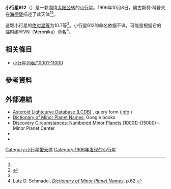 {{Infobox planet
 | minorplanet     = yes
 | name            = 612 Veronika
 | background      = #D6D6D6
 | image = 
 | image_size      = 
 | caption         =
 | discovery_ref   =  <ref name="MPC-object" />
 | discoverer      = [[奧古斯特·科普夫|奧古斯特·科普夫]]
 | discovery_site  = [[海德堡|海德堡]]
 | discovered      = 1906年10月8日
 | mpc_name        = 612 Veronika
 | alt_names       = 612 Veronika
 | pronounced      = 
 | named_after     = <ref name="MPC-object" />
 | mp_category     = [[主帶小行星|主帶小行星]] <ref name="MPC-object" /><ref name="jpldata" />
 | orbit_ref       = <ref name="a">[http://ssd.jpl.nasa.gov/sbdb.cgi?sstr=612 612] {{Wayback|url=http://ssd.jpl.nasa.gov/sbdb.cgi?sstr=612 |date=20210807071346 }}，小行星數據庫瀏覽器（JPL Small-Body Database Browser）－[[美国国家航空航天局|美国国家航空航天局]]喷气推进实验室</ref>
 | epoch           = 2018-03-23.0（[[儒略日|JD]] 2458200.5）
 | uncertainty     = 0
 | observation_arc = 
 | aphelion = {{convert|3.969|AU|km|3|abbr=on|lk=out}}
 | perihelion      = {{convert|2.3387382|AU|km|3|abbr=on}}
 | semimajor       = 3.1538514
 | eccentricity    = 0.2584501
 | period          = 5.6[[儒略年|yr]]
 | mean_anomaly    = 8.24026[[度|°]]
 | mean_motion     = {{Deg2DMS|0.17597140|sup=ms}} / day
 | inclination     = 20.95024
 | asc_node        = 202.90719°
 | arg_peri        = 122.30796
 | mean_diameter   = 
 | rotation        = 
 | albedo          =
 | spectral_type   =
 | abs_magnitude   = 10.7<ref name="jpldata" />
}}
'''小行星612'''（{{lang-en|612 Veronika}}）是一颗围绕[[太阳|太阳]][[公转|公转]]的[[小行星|小行星]]。1906年10月8日，奧古斯特·科普夫在[[海德堡|海德堡]]描述了此天体<ref name="a" /><ref>{{cite news|title=小行星列表|url=http://cfa-www.harvard.edu/iau/lists/NumberedMPs.txt|accessdate=2018-10-19|newspaper=哈佛大学|archive-date=2008-05-17|archive-url=https://web.archive.org/web/20080517010638/http://cfa-www.harvard.edu/iau/lists/NumberedMPs.txt|dead-url=no}}</ref>。

这颗小行星的[[绝对星等|绝对星等]]为10.7等<ref name="a" />。小行星612的命名依据不详，可能是根据它的临时编号VN（'''V'''ero'''n'''ika）命名<ref>Lutz D. Schmadel, ''[http://books.google.com/books?id=KWrB1jPCa8AC&lpg=PP1&dq=schmadel&pg=PA63#v=onepage&q=veronika&f=false Dictionary of Minor Planet Names]'', p.62.</ref>。

== 相关條目 ==
*[[小行星列表/10001-11000|小行星列表/10001-11000]]

== 參考資料 ==
{{reflist|refs=

<ref name="jpldata">{{cite web
  |type       = 2018-01-26 last obs.
  |title      = JPL Small-Body Database Browser:612 Veronika-612 Veronika
  |url        = https://ssd.jpl.nasa.gov/sbdb.cgi?sstr=612
  |publisher  = [[Jet_Propulsion_Laboratory|Jet Propulsion Laboratory]]
  |accessdate = 28 March 2018}}</ref>

<ref name="MPC-object">{{cite web
  |title      = 612 Veronika
  |work      = Minor Planet Center
  |url      = https://www.minorplanetcenter.net/db_search/show_object?object_id=612
  |accessdate      = 28 March 2018
  |archive-date      = 2016-03-04
  |archive-url      = https://web.archive.org/web/20160304120952/http://minorplanetcenter.net/db_search/show_object?object_id=612
  |dead-url      = no
  }}</ref>

}}

==  外部連結 ==
* [http://www.minorplanet.info/PHP/lcdbsummaryquery.php Asteroid Lightcurve Database (LCDB)] {{Wayback|url=http://www.minorplanet.info/PHP/lcdbsummaryquery.php |date=20171210173955 }}, query form ([http://www.minorplanet.info/lightcurvedatabase.html info] {{Wayback|url=http://www.minorplanet.info/lightcurvedatabase.html |date=20171216050541 }})
* [https://books.google.com/books?id=aeAg1X7afOoC&pg Dictionary of Minor Planet Names], Google books
* [http://www.minorplanetcenter.net/iau/lists/NumberedMPs010001.html Discovery Circumstances: Numbered Minor Planets (10001)-(15000)] {{Wayback|url=http://www.minorplanetcenter.net/iau/lists/NumberedMPs010001.html |date=20180612162317 }} – Minor Planet Center
* {{AstDys|612}}
* {{JPL small body}}

{{Minor Planet Number|[[小行星611|小行星611]]|[[小行星613|小行星613]]}}
{{小天体}}

[[Category:小行星带天体|Category:小行星带天体]]
[[Category:1906年发现的小行星|Category:1906年发现的小行星]]